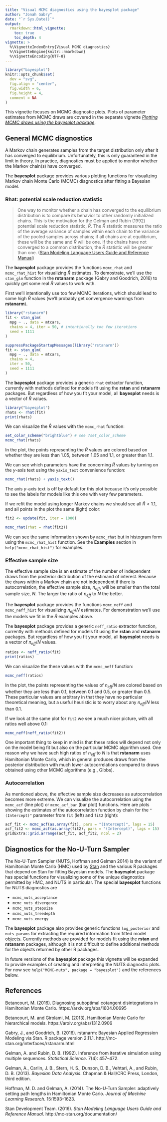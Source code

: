 ```yaml
---
title: "Visual MCMC diagnostics using the bayesplot package"
author: "Jonah Gabry"
date: "`r Sys.Date()`"
output: 
  rmarkdown::html_vignette:
    toc: true
    toc_depth: 4
vignette: >
  %\VignetteIndexEntry{Visual MCMC diagnostics}
  %\VignetteEngine{knitr::rmarkdown}
  %\VignetteEncoding{UTF-8}
---
```


```r
library("bayesplot")
knitr::opts_chunk$set(
  dev = "svg",
  fig.align = "center",
  fig.width = 6,
  fig.height = 4,
  comment = NA
)
```

This vignette focuses on MCMC diagnostic plots. Plots of parameter estimates from MCMC draws are covered in the separate vignette
[*Plotting MCMC draws using the bayesplot package*]("MCMC.html").

## General MCMC diagnostics

A Markov chain generates samples from the target distribution only after it has
converged to equilibrium. Unfortunately, this is only guaranteed in the limit
in theory. In practice, diagnostics must be applied to monitor whether the
Markov chain(s) have converged.

The __bayesplot__ package provides various plotting functions for visualizing 
Markov chain Monte Carlo (MCMC) diagnostics after fitting a Bayesian model.

### Rhat: potential scale reduction statistic

> One way to monitor whether a chain has converged to the equilibrium distribution
is to compare its behavior to other randomly initialized chains. This is the 
motivation for the Gelman and Rubin (1992) potential scale reduction statistic, 
$\hat{R}$. The $\hat{R}$ statistic measures the ratio of the average variance of
samples within each chain to the variance of the pooled samples across chains;
if all chains are at equilibrium, these will be the same and $\hat{R}$ will be
one. If the chains have not converged to a common distribution, the $\hat{R}$
statistic will be greater than one. ([Stan Modeling Language Users Guide and Reference Manual](http://mc-stan.org/documentation/))

The **bayesplot** package provides the functions `mcmc_rhat` and 
`mcmc_rhat_hist` for visualizing $\hat{R}$ estimates. To demostrate, we'll use
the `stan_glm` function in the **rstanarm** package (Gabry and Goodrich, 2016)
to quickly get some real $\hat{R}$ values to work with.

First we'll intentionally use too few MCMC iterations, which should 
lead to some high $\hat{R}$ values (we'll probably get convergence
warnings from **rstanarm**).

```r
library("rstanarm")
fit <- stan_glm(
  mpg ~ ., data = mtcars, 
  chains = 4, iter = 50, # intentionally too few iterations
  seed = 1111
)
```

```r
suppressPackageStartupMessages(library("rstanarm"))
fit <- stan_glm(
  mpg ~ ., data = mtcars, 
  chains = 4, 
  iter = 50,
  seed = 1111
)
```

The **bayesplot** package provides a generic `rhat` extractor function, 
currently with methods defined for models fit using the **rstan** and
**rstanarm** packages. But regardless of how you fit your model, all 
**bayesplot** needs is a vector of $\hat{R}$ values.

```r
library("bayesplot")
rhats <- rhat(fit)
print(rhats)
```

We can visualize the $\hat{R}$ values with the `mcmc_rhat` function:

```r
set_color_scheme("brightblue") # see ?set_color_scheme
mcmc_rhat(rhats)
```

In the plot, the points representing the $\hat{R}$ values are colored based on
whether they are less than $1.05$, between $1.05$ and $1.1$, or greater than
$1.1$.

We can see which parameters have the concerning $\hat{R}$ values by turning
on the $y$-axis text using the `yaxis_text` convenience function:

```r
mcmc_rhat(rhats) + yaxis_text()
```

The axis $y$-axis text is off by default for this plot because it's only 
possible to see the labels for models like this one with very few parameters.

If we refit the model using longer Markov chains we should see all $\hat{R} <
1.1$, and all points in the plot the same (light) color:

```r
fit2 <- update(fit, iter = 1000)

mcmc_rhat(rhat = rhat(fit2))
```

We can see the same information shown by `mcmc_rhat` but in histogram form using
the `mcmc_rhat_hist` function. See the **Examples** section in
`help("mcmc_rhat_hist")` for examples.


### Effective sample size

The effective sample size is an estimate of the number of 
independent draws from the posterior distribution of the estimand of interest. 
Because the draws within a Markov chain are not independent if there is
autocorrelation, the effective sample size, $n_{eff}$, will be smaller than the total sample size, $N$. The larger the ratio of $n_{eff}$ to $N$ the better.

The **bayesplot** package provides the functions `mcmc_neff` and
`mcmc_neff_hist` for visualizing $n_{eff}/N$ estimates. For demonstration we'll use the models we fit in the $\hat{R}$ examples above.

The **bayesplot** package provides a generic `neff_ratio` extractor function, 
currently with methods defined for models fit using the **rstan** and
**rstanarm** packages. But regardless of how you fit your model, all 
**bayesplot** needs is a vector of $n_{eff}/N$ values.

```r
ratios <- neff_ratio(fit)
print(ratios)
```

We can visualize the these values with the `mcmc_neff` function:

```r
mcmc_neff(ratios)
```

In the plot, the points representing the values of $n_{eff}/N$ are colored based
on whether they are less than $0.1$, between $0.1$ and $0.5$, or greater than 
$0.5$. These particular values are arbitrary in that they have no particular
theoretical meaning, but a useful heuristic is to worry about any $n_{eff}/N$
less than $0.1$.

If we look at the same plot for `fit2` we see a much nicer picture, with 
all ratios well above $0.1$:

```r
mcmc_neff(neff_ratio(fit2))
```

One important thing to keep in mind is that these ratios will depend not only on
the model being fit but also on the particular MCMC algorithm used. One reason
why we have such high ratios of $n_{eff}$ to $N$ is that **rstanarm** uses
Hamiltonian Monte Carlo, which in general produces draws from the posterior
distribution with much lower autocorrelations compared to draws obtained using
other MCMC algorithms (e.g., Gibbs).


### Autocorrelation

As mentioned above, the effective sample size decreases as autocorrelation
becomes more extreme. We can visualize the autocorrelation using the 
`mcmc_acf` (line plot) or `mcmc_acf_bar` (bar plot) functions. Here are
plots showing the estimates of the autocorrelation function by chain for the 
`"(Intercept)"` parameter from `fit` (left) and `fit2` (right):

```r
acf_fit <- mcmc_acf(as.array(fit), pars = "(Intercept)", lags = 15)
acf_fit2 <- mcmc_acf(as.array(fit2), pars = "(Intercept)", lags = 15)
gridExtra::grid.arrange(acf_fit, acf_fit2, ncol = 2)
```


## Diagnostics for the No-U-Turn Sampler

The No-U-Turn Sampler (NUTS, Hoffman and Gelman 2014) is the variant of
Hamiltonian Monte Carlo (HMC) used by [Stan](http://mc-stan.org/) and the various R
packages that depend on Stan for fitting Bayesian models. 
The **bayesplot** package has special functions for visualizing some of the unique diagnostics permitted by HMC, 
and NUTS in particular. The special **bayesplot** functions for 
NUTS diagnostics are 

* `mcmc_nuts_acceptance`
* `mcmc_nuts_divergence`
* `mcmc_nuts_stepsize`
* `mcmc_nuts_treedepth`
* `mcmc_nuts_energy`

The **bayesplot** package also provides generic functions `log_posterior` and
`nuts_params` for extracting the required information from fitted model objects.
Currently methods are provided for models fit using the **rstan** and
**rstanarm** packages, although it is not difficult to define additional methods
for the objects returned by other R packages.


In future versions of the **bayesplot** package this vignette will be expanded 
to provide examples of creating and interpreting the NUTS diagnostic plots. For 
now see `help("MCMC-nuts", package = "bayesplot")` and the references below.

## References

Betancourt, M. (2016). Diagnosing suboptimal cotangent disintegrations in
Hamiltonian Monte Carlo. https://arxiv.org/abs/1604.00695

Betancourt, M. and Girolami, M. (2013). Hamiltonian Monte Carlo for hierarchical
models. https://arxiv.org/abs/1312.0906

Gabry, J., and Goodrich, B. (2016). rstanarm: Bayesian Applied Regression 
Modeling via Stan. R package version 2.11.1. 
http://mc-stan.org/interfaces/rstanarm.html

Gelman, A. and Rubin, D. B. (1992). Inference from iterative simulation using
multiple sequences. *Statistical Science*. 7(4): 457--472.

Gelman, A., Carlin, J. B., Stern, H. S., Dunson, D. B., Vehtari, A., and Rubin,
D. B. (2013). *Bayesian Data Analysis*. Chapman & Hall/CRC Press, London, third
edition.

Hoffman, M. D. and Gelman, A. (2014). The No-U-Turn Sampler: adaptively setting path lengths in Hamiltonian Monte Carlo. *Journal of Machine Learning Research*. 15:1593--1623.

Stan Development Team. (2016). *Stan Modeling Language Users
Guide and Reference Manual*. http://mc-stan.org/documentation/

